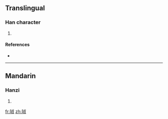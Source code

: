 ==Translingual==

===Han character===
{{Han char|rn=96|rad=玉|as=06|sn=10|four=|canj=一土戈竹一 (MGIHM)}}

# {{defn|Han|sort=玉06}}

====References====
* {{Han ref|kx=0731.170|dkj=20974|dj=1142.280|hdz=21110.050|uh=73EC|ud=29676}}

----

==Mandarin==

===Hanzi===
{{cmn-hanzi|pin=[[xù]] ([[xu4]])|wg=hsü<sup>4</sup>}}

# {{defn|Mandarin|sort=玉06}}

[[fr:珬]]
[[zh:珬]]
